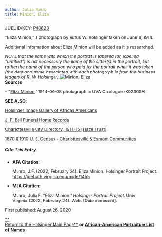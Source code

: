 ```yaml
---
author: Julia Munro
title: Minion, Eliza
---
```

JUEL ID/KEY: [P48623](http://juel.iath.virginia.edu/public_person?person=48623 "P48623")

"Eliza Minion," a photograph by Rufus W. Holsinger taken on June 8, 1914.

Additional information about Eliza Minion will be added as it is researched.

_NOTE that the name with which the portrait is labelled (or, labelled "untitled") is not necessarily the name of the sitter(s) in the portrait, but rather the name of the person who paid for the portrait when it was taken (the date and name associated with each photograph is from the business ledgers of R. W. Holsinger)._![Minion, Eliza](https://iiif.lib.virginia.edu/iiif/uva-lib:1042174/full/1000,1337/0/default.jpg "Minion, Eliza")   
**Sources**

\- "[Eliza Minion](https://search.lib.virginia.edu/catalog/uva-lib:1042174#?c=0&m=0&s=0&cv=0&xywh=-1274%2C0%2C5377%2C3987 "Eliza Minion")," 1914-06-08 photograph in UVA Catalogue (X02365A)  

**SEE ALSO**:

[Holsinger Image Gallery of African Americans](http://rwholsingerphotos.org/images.php "Holsinger Image Gallery of African Americans")

[J. F. Bell Funeral Home Records](http://www2.vcdh.virginia.edu/afam/raceandplace/perl_scripts/funeral_search.html "J. F. Bell Funeral Home Database")

[Charlottesville City Directory, 1914-15 \[Hathi Trust\]](https://catalog.hathitrust.org/Record/101954103 "Charlottesville City Directory, 1914-15") 

[1870 & 1910 U. S. Census - Charlottesville & Esmont Communities](http://www2.vcdh.virginia.edu/afam/raceandplace/census/search_both.html "1870 & 1910 U. S. Census: Charlottesville and Esmont Communities")

##### **Cite This Entry**

*   **APA Citation:**
    
    Munro, J.F. (2022, February 24). Eliza Minion. Holsinger Portrait Project. https://juel.iath.virginia.edu/node/1455
    
*   **MLA Citation:**
    
    Munro, Julia F. "Eliza Minion." _Holsinger Portrait Project_. Univ. Virginia (2022, February 24). Web. \[Date accessed\].
    

  
First published: August 26, 2020     

[**  
Return to the Holsinger Main Page**](http://juel.iath.virginia.edu/node/980) **or [African-American Portraiture List of Names](http://juel.iath.virginia.edu/node/996)**